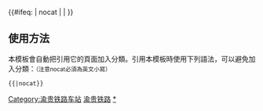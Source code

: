 {{鐵道路線| lua=1
| 模板名稱 = 渝贵铁路
| 名稱 = [[渝贵铁路]]
| 代表色 = #0033c9
| Logo = [[File:China Railways.svg|17px]]
| 背景顏色 = #FFFFFF
| 車站列表 = %童家溪线路所% ~ 重庆西 ~ 珞璜南 ~ 綦江东 ~ 赶水东 ~ 桐梓北 ~ 桐梓东 ~ 娄山关南 ~ 遵义 ~ 龙坑 ~ 遵义南 ~ 息烽 ~ 修文县 ~ %长田湾线路所% ~ 贵阳北 ~ 贵阳
}}<includeonly>{{#ifeq: {{{1}}} | nocat | <!--空--> | [[Category:渝贵铁路车站]] }}</includeonly><noinclude>

==使用方法==
本模板會自動把引用它的頁面加入分類。引用本模板時使用下列語法，可以避免加入分類：<small>（注意nocat必須為英文小寫）</small>
 <nowiki>{{</nowiki>{{PAGENAME}}<nowiki>|nocat}}</nowiki>
[[Category:中國鐵路路線模板|渝贵铁路]]
[[Category:渝贵铁路车站|*]]
</noinclude>